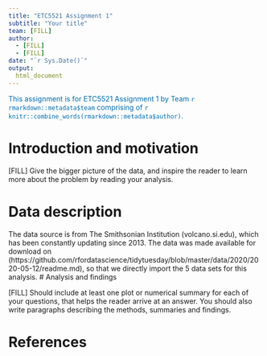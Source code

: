 ```yaml
---
title: "ETC5521 Assignment 1"
subtitle: "Your title"
team: [FILL]
author:
  - [FILL]
  - [FILL]
date: "`r Sys.Date()`"
output: 
  html_document
---
```


[This assignment is for ETC5521 Assignment 1 by Team `r rmarkdown::metadata$team` comprising of `r knitr::combine_words(rmarkdown::metadata$author)`.]{style="color:#006DAE;"}


# Introduction and motivation

[FILL] Give the bigger picture of the data, and inspire the reader to learn more about the problem by reading your analysis. 

# Data description
The data source is from The Smithsonian Institution (volcano.si.edu), which has been constantly updating since 2013. The data was made available for download on (https://github.com/rfordatascience/tidytuesday/blob/master/data/2020/2020-05-12/readme.md), so that we directly import the 5 data sets for this analysis. 
# Analysis and findings

[FILL] Should include at least one plot or numerical summary for each of your questions, that helps the reader arrive at an answer. You should also write paragraphs describing the methods, summaries and findings. 

# References
